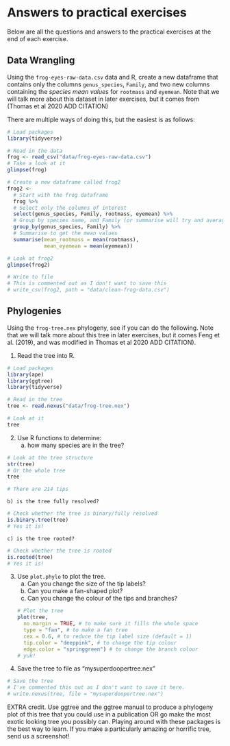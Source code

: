 # Answers to practical exercises

Below are all the questions and answers to the practical exercises at the end of each exercise. 

## Data Wrangling

Using the `frog-eyes-raw-data.csv` data and R, create a new dataframe that contains only the columns `genus_species`, `Family`, and two new columns containing the *species mean values* for `rootmass` and `eyemean`. Note that we will talk more about this dataset in later exercises, but it comes from (Thomas et al 2020 ADD CITATION)

There are multiple ways of doing this, but the easiest is as follows:
```r
# Load packages
library(tidyverse)

# Read in the data
frog <- read_csv("data/frog-eyes-raw-data.csv")
# Take a look at it
glimpse(frog)

# Create a new dataframe called frog2
frog2 <-
  # Start with the frog dataframe
  frog %>%
  # Select only the columns of interest
  select(genus_species, Family, rootmass, eyemean) %>%
  # Group by species name, and Family (or summarise will try and average this too!)
  group_by(genus_species, Family) %>%
  # Summarise to get the mean values
  summarise(mean_rootmass = mean(rootmass),
            mean_eyemean = mean(eyemean))

# Look at frog2
glimpse(frog2)

# Write to file
# This is commented out as I don't want to save this
# write_csv(frog2, path = "data/clean-frog-data.csv")
```

## Phylogenies

Using the `frog-tree.nex` phylogeny, see if you can do the following. Note that we will talk more about this tree in later exercises, but it comes Feng et al. (2019), and was modified in Thomas et al 2020 ADD CITATION).

1. Read the tree into R.
```r
# Load packages
library(ape)
library(ggtree)
library(tidyverse)

# Read in the tree
tree <- read.nexus("data/frog-tree.nex")

# Look at it
tree
```
2. Use R functions to determine: 
    a) how many species are in the tree?
    
```r
# Look at the tree structure
str(tree)
# Or the whole tree
tree

# There are 214 tips
```
    b) is the tree fully resolved?
```r
# Check whether the tree is binary/fully resolved
is.binary.tree(tree)
# Yes it is!
```
    c) is the tree rooted?
```r
# Check whether the tree is rooted
is.rooted(tree)
# Yes it is!
```    
3. Use `plot.phylo` to plot the tree.
    a) Can you change the size of the tip labels?
    b) Can you make a fan-shaped plot? 
    c) Can you change the colour of the tips and branches?
```r
# Plot the tree
plot(tree, 
     no.margin = TRUE, # to make sure it fills the whole space
     type = "fan", # to make a fan tree
     cex = 0.6, # to reduce the tip label size (default = 1)
     tip.color = "deeppink", # to change the tip colour
     edge.color = "springgreen") # to change the branch colour
# yuk!
```
4. Save the tree to file as "mysuperdoopertree.nex"    
```r
# Save the tree
# I've commented this out as I don't want to save it here.
# write.nexus(tree, file = "mysuperdoopertree.nex")
```    

EXTRA credit. Use ggtree and the ggtree manual to produce a phylogeny plot of this tree that you could use in a publication OR go make the most exotic looking tree you possibly can. Playing around with these packages is the best way to learn. If you make a particularly amazing or horrific tree, send us a screenshot!

